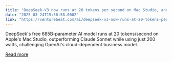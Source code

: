 ```yaml
---
title: "DeepSeek-V3 now runs at 20 tokens per second on Mac Studio, and that’s a nightmare for OpenAI"
date: "2025-03-24T19:50:58.000Z"
link: "https://venturebeat.com/ai/deepseek-v3-now-runs-at-20-tokens-per-second-on-mac-studio-and-thats-a-nightmare-for-openai/"
---
```


DeepSeek's free 685B-parameter AI model runs at 20 tokens/second on Apple's Mac Studio, outperforming Claude Sonnet while using just 200 watts, challenging OpenAI's cloud-dependent business model.

[Read more](https://venturebeat.com/ai/deepseek-v3-now-runs-at-20-tokens-per-second-on-mac-studio-and-thats-a-nightmare-for-openai/)
